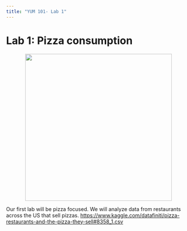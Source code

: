 ```yaml
---
title: "YUM 101- Lab 1"
---
```


# Lab 1: Pizza consumption  

<center> ![](https://images.unsplash.com/photo-1474600056930-615c3d706456?ixlib=rb-1.2.1&ixid=eyJhcHBfaWQiOjEyMDd9&auto=format&fit=crop&w=800&q=60){width=400px}</center> 



Our first lab will be pizza focused. We will analyze data from restaurants across the US that sell pizzas.
[https://www.kaggle.com/datafiniti/pizza-restaurants-and-the-pizza-they-sell#8358_1.csv](https://www.kaggle.com/datafiniti/pizza-restaurants-and-the-pizza-they-sell#8358_1.csv)

